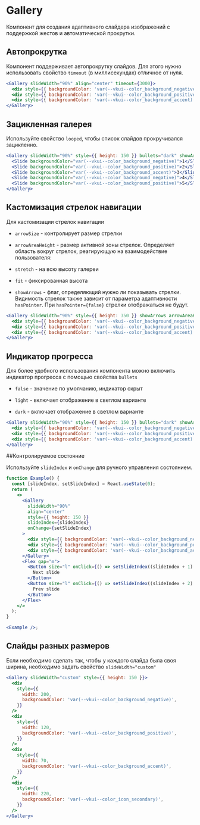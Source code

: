 <Overview>

# Gallery

Компонент для создания адаптивного слайдера изображений с поддержкой жестов и автоматической прокрутки.

</Overview>

## Автопрокрутка

Компонент поддерживает автопрокрутку слайдов. Для этого нужно использовать свойство `timeout` (в миллисекундах) отличное от нуля.

```jsx
<Gallery slideWidth="90%" align="center" timeout={3000}>
  <div style={{ backgroundColor: 'var(--vkui--color_background_negative)' }} />
  <div style={{ backgroundColor: 'var(--vkui--color_background_positive)' }} />
  <div style={{ backgroundColor: 'var(--vkui--color_background_accent)' }} />
</Gallery>
```

## Зацикленная галерея

Используйте свойство `looped`, чтобы список слайдов прокручивался зацикленно.

```jsx
<Gallery slideWidth="90%" style={{ height: 150 }} bullets="dark" showArrows looped>
  <Slide backgroundColor="var(--vkui--color_background_negative)">1</Slide>
  <Slide backgroundColor="var(--vkui--color_background_positive)">2</Slide>
  <Slide backgroundColor="var(--vkui--color_background_accent)">3</Slide>
  <Slide backgroundColor="var(--vkui--color_background_negative)">4</Slide>
  <Slide backgroundColor="var(--vkui--color_background_positive)">5</Slide>
</Gallery>
```

## Кастомизация стрелок навигации

Для кастомизации стрелок навигации

- `arrowSize` - контролирует размер стрелки

- `arrowAreaHeight` - размер активной зоны стрелок. Определяет область вокруг стрелок, реагирующую на взаимодействие пользователя:

- `stretch` - на всю высоту галереи

- `fit` - фиксированная высота

- `showArrows` - флаг, определяющий нужно ли показывать стрелки. Видимость стрелок также зависит от параметра адаптивности `hasPointer`. При `hasPointer={false}` стрелки отображаться не будут.

```jsx
<Gallery slideWidth="90%" style={{ height: 350 }} showArrows arrowAreaHeight="fit" arrowSize="s">
  <div style={{ backgroundColor: 'var(--vkui--color_background_negative)' }} />
  <div style={{ backgroundColor: 'var(--vkui--color_background_positive)' }} />
  <div style={{ backgroundColor: 'var(--vkui--color_background_accent)' }} />
</Gallery>
```

## Индикатор прогресса

Для более удобного использования компонента можно включить индикатор прогресса с помощью свойства `bullets`

- `false` - значение по умолчанию, индикатор скрыт

- `light` - включает отображение в светлом варианте

- `dark` - включает отображение в светлом варианте

```jsx
<Gallery slideWidth="90%" style={{ height: 150 }} bullets="dark" showArrows>
  <div style={{ backgroundColor: 'var(--vkui--color_background_negative)' }} />
  <div style={{ backgroundColor: 'var(--vkui--color_background_positive)' }} />
  <div style={{ backgroundColor: 'var(--vkui--color_background_accent)' }} />
</Gallery>
```

##Контролируемое состояние

Используйте `slideIndex` и `onChange` для ручного управления состоянием.

```jsx
function Example() {
  const [slideIndex, setSlideIndex] = React.useState(0);
  return (
    <>
      <Gallery
        slideWidth="90%"
        align="center"
        style={{ height: 150 }}
        slideIndex={slideIndex}
        onChange={setSlideIndex}
      >
        <div style={{ backgroundColor: 'var(--vkui--color_background_negative)' }} />
        <div style={{ backgroundColor: 'var(--vkui--color_background_positive)' }} />
        <div style={{ backgroundColor: 'var(--vkui--color_background_accent)' }} />
      </Gallery>
      <Flex gap="m">
        <Button size="l" onClick={() => setSlideIndex((slideIndex + 1) % 3)}>
          Next slide
        </Button>
        <Button size="l" onClick={() => setSlideIndex((slideIndex + 2) % 3)}>
          Prev slide
        </Button>
      </Flex>
    </>
  );
}

<Example />;
```

## Слайды разных размеров

Если необходимо сделать так, чтобы у каждого слайда была своя ширина, необходимо задать свойство `slideWidth="custom"`

```jsx
<Gallery slideWidth="custom" style={{ height: 150 }}>
  <div
    style={{
      width: 200,
      backgroundColor: 'var(--vkui--color_background_negative)',
    }}
  />
  <div
    style={{
      width: 120,
      backgroundColor: 'var(--vkui--color_background_positive)',
    }}
  />
  <div
    style={{
      width: 70,
      backgroundColor: 'var(--vkui--color_background_accent)',
    }}
  />
  <div
    style={{
      width: 220,
      backgroundColor: 'var(--vkui--color_icon_secondary)',
    }}
  />
</Gallery>
```
